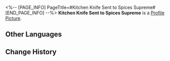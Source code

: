<%-- [PAGE_INFO]
PageTitle=#Kitchen Knife Sent to Spices Supreme#
[END_PAGE_INFO] --%>
{{Item Infobox
|id          = 140276
|image       = Item Kitchen Knife Sent to Spices Supreme.png
|type        = Mission Item
|invCategory = Missions
|rarity      = 3
|effect      = 
|description = A sharp kitchen knife wrapped in soft silk. It also contains an advertisement hiring workers for Spices Supreme.
}}
'''Kitchen Knife Sent to Spices Supreme''' is a [[Profile Picture]].

==Other Languages==
{{Other Languages
|en   = Kitchen Knife Sent to Spices Supreme
|zhs  = 送往「尚滋味」的庖刀
|zht  = 送往「尚滋味」的庖刀
|ja   = 「尚滋味」へ送る包丁
|ko   = 「자미성」으로 보내는 식칼
|es   = Cuchillo de cocina enviado a Especias Supremas
|fr   = Couteau de cuisine destiné à Épices suprêmes
|ru   = Нож на адрес «Величайших специй»
|th   = มีดทำครัวที่จะส่งให้ "Spices Supreme"
|vi   = Dao Làm Bếp Giao Đến "Gia Vị Thượng Đẳng"
|de   = Küchenmesser, das an Das Höchste der Gewürze geschickt wurde
|id   = Pisau Dapur untuk "Spices Supreme"
|pt   = Faca de Cozinha Enviada ao Explosão de Temperos
}}

==Change History==
{{Change History|1.3}}